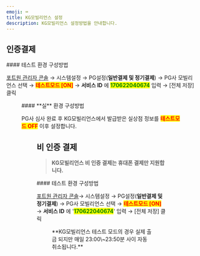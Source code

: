 ```yaml
---
emoji: ⌨
title: KG모빌리언스 설정
description: KG모빌리언스 설정방법을 안내합니다.
---
```





## 인증결제

<Tabs>
<Tab title="테스트 결제">
#### 테스트 환경 구성방법

[포트원 관리자 콘솔](https://admin.portone.io/) → 시스템설정 → PG설정(**일반결제 및 정기결제**) → PG사 모빌리언스 선택 → <mark style="color:red;">**테스트모드 \[ON]**</mark> → **서비스 ID** 에 <mark style="color:green;">**170622040674**</mark> 입력 → \[전체 저장] 클릭

<Figure src="/gitbook-assets/ko/image (240).png" caption="테스트 설정 예시" />

</Tab>

<Tab title="실 결제">
#### **실** 환경 구성방법

PG사 심사 완료 후 KG모빌리언스에서 발급받은 실상점 정보를 <mark style="color:red;">**테스트모드 OFF**</mark> 이후 설정합니다.

<Figure src="/gitbook-assets/ko/image (221).png" caption="실 계정 설정 예시" />

</Tab>
</Tabs>

## 비 인증 결제

> **KG모빌리언스 비 인증 결제는 휴대폰 결제만 지원합니다.**

<Tabs>
<Tab title="결제창 방식">
#### 테스트 환경 구성방법

[포트원 관리자 콘솔](https://admin.portone.io/)→ 시스템설정 → PG설정(**일반결제 및 정기결제**) → PG사 모빌리언스 선택 → <mark style="color:red;">**테스트모드 \[ON]**</mark> → **서비스 ID** 에 '<mark style="color:green;">**170622040674**</mark>' 입력 → \[전체 저장] 클릭

<Figure src="/gitbook-assets/ko/image (137).png" caption="테스트 설정 예시" />

</Tab>
</Tabs>

<Hint style="success">
**KG모빌리언스 테스트 모드의 경우 실제 출금 되지만 매일 23:00\~23:50분 사이 자동 취소됩니다.**

</Hint>
